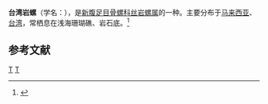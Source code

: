 {{Speciesbox
| taxon = Mancinella bufo
| binomial_authority = (Lamarck, 1822)
}}
'''台湾岩螺'''（学名：''{{lang|la|Mancinella bufo}}''），是[[新腹足目|新腹足目]][[骨螺科|骨螺科]][[丝岩螺属|丝岩螺属]]的一种。主要分布于[[马来西亚|马来西亚]]、[[台湾|台湾]]，常栖息在浅海珊瑚礁、岩石底。<ref>{{cite web|url=http://shell.sinica.edu.tw/chinese/shellbase_detail.php?science_no=911|title=国际贝库：台湾岩螺|publisher=台湾贝类资料库|accessdate=2009-08-11|archive-date=2016-03-04|archive-url=https://web.archive.org/web/20160304114334/http://shell.sinica.edu.tw/chinese/shellbase_detail.php?science_no=911|dead-url=no}}</ref>

== 参考文献 ==
{{reflist}}
{{Taxonbar|from=Q10914712}}

[[Category:丝岩螺属|T]]
[[Category:_1822年描述的动物|T]]